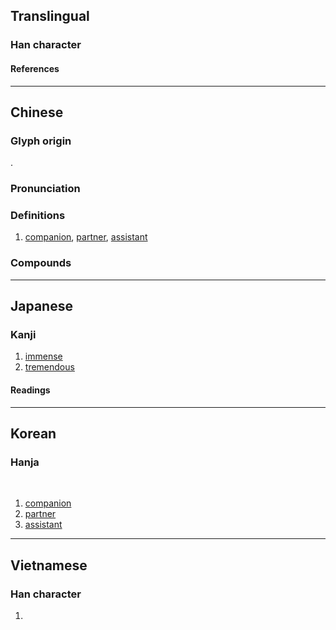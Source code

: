 {{also|伙}}
{{character info}}
==Translingual==

===Han character===
{{Han char|rn=36|rad=夕|as=11|sn=14|four=67927|canj=WDNIN|ids=⿰果多}}

====References====
{{Han ref|kx=0247.220|dkj=05808|dj=0492.130|hdz=20865.080|uh=5925}}

----

==Chinese==
{{zh-forms|s=伙}}

===Glyph origin===
{{Han etym}}
{{Han compound|果|多|ls=psc|c1=p|c2=s}}.

===Pronunciation===
{{zh-pron
|m=huǒ,er=y
|ma=zh-huǒ.oga
|c=fo2
|h=pfs=
|j=hue2
|md=
|mn=ml:hóⁿ/qz:hér/tp,xm:hé/kh,zz:hóe
|mn_note=hóⁿ - literary; hér/hé/hóe - vernacular
|mn-t=huê2
|w=
|mc=y
|oc=y
|cat=n
}}

===Definitions===
{{zh-hanzi}}

# [[companion]], [[partner]], [[assistant]]

===Compounds===
{{zh-der|夥夠|合夥人|合夥|分夥|一夥|夥辦|幫夥|店夥|出水夥計|大夥大家夥兒|同夥|夥計|小夥計|入夥|攙夥|打夥|拆夥|成群結夥|搭夥|油夥兒|東夥|成群打夥|散夥|結夥|齊打夥兒|鬨夥|隱名合夥|鋪夥}}

----

==Japanese==

===Kanji===
{{ja-kanji|grade=|rs=夕11}}

# [[immense]]
# [[tremendous]]

====Readings====
{{ja-readings
|goon=わ
|kanon=か
|kun=おびただ-し.い
}}

----

==Korean==

===Hanja===
{{ko-hanja|많다|많을|과}}<br>
{{ko-hanja|많다|많을|화}}

# [[companion]]
# [[partner]]
# [[assistant]]

----

==Vietnamese==

===Han character===
{{vi-readings|rs=夕11|reading=[[loã]], [[hoả]], [[khỏa]]}}

# {{rfdef|vi|sort=夕11}}

{{cln|vi|Han tu}}